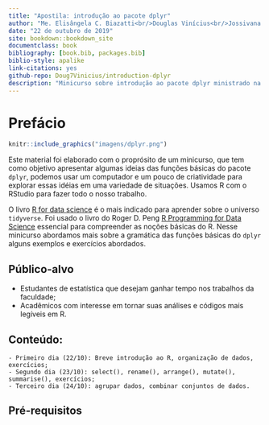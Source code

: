```yaml
--- 
title: "Apostila: introdução ao pacote dplyr"
author: "Me. Elisângela C. Biazatti<br/>Douglas Vinícius<br/>Jossivana Macedo"
date: "22 de outubro de 2019"
site: bookdown::bookdown_site 
documentclass: book
bibliography: [book.bib, packages.bib]
biblio-style: apalike
link-citations: yes
github-repo: Doug7Vinicius/introduction-dplyr
description: "Minicurso sobre introdução ao pacote dplyr ministrado na XIX SEMAT.."
---
```


# Prefácio

```r
knitr::include_graphics("imagens/dplyr.png")
```

Este material foi elaborado com o proprósito de um minicurso, que tem como objetivo apresentar algumas ideias das funções básicas do pacote `dplyr`, podemos usar um computador e um pouco de criatividade para explorar essas idéias em uma variedade de situações. Usamos R com o RStudio para fazer todo o nosso trabalho.

O livro [R for data science](https://r4ds.had.co.nz/) é o mais indicado para aprender sobre o universo `tidyverse`. Foi usado o livro do Roger D. Peng [R Programming for Data Science](https://bookdown.org/rdpeng/rprogdatascience/) essencial para compreender as noções básicas do R. Nesse minicurso abordamos mais sobre a gramática das funções básicas do `dplyr` alguns exemplos e exercícios abordados. 

## Público-alvo

  - Estudantes de estatística que desejam ganhar tempo nos trabalhos da faculdade;
  - Acadêmicos com interesse em tornar suas análises e códigos mais legíveis em R.

## Conteúdo:

    - Primeiro dia (22/10): Breve introdução ao R, organização de dados, exercícios; 
    - Segundo dia (23/10): select(), rename(), arrange(), mutate(), summarise(), exercícios;
    - Terceiro dia (24/10): agrupar dados, combinar conjuntos de dados.
    

## Pré-requisitos

